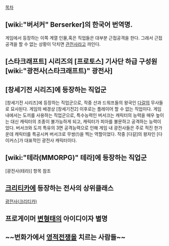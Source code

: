 [[목차]]

== [wiki:"버서커" Berserker]의 한국어 번역명. ==
게임에서 등장하는 이쪽 계열 인물,혹은 직업들은 대부분 근접공격을 한다. 그래서 근접공격을 할 수 없는 상황이 닥치면 [[관전]]사라고 까인다.

== [스타크래프트] 시리즈의 [프로토스] 기사단 하급 구성원 [wiki:"광전사(스타크래프트)" 광전사] ==

== [창세기전 시리즈]에 등장하는 직업군 ==
[창세기전 시리즈]에 등장하는 직업군으로, 작중 산과 드워프들의 왕국인 [[다갈]]의 무사들로 묘사된다. 게임의 배경상 [창세기전2] 이후로는 플레이어 할 수 없는 직업이다.
게임 내에서는 도끼를 사용하는 직업군으로, 특수능력인 버서크는 캐릭터의 능력을 매우 높이는 대신 캐릭터의 조종이 불가능하게 되고, 캐릭터가 피아를 불문하고 공격하는 능력이었다. 버서크와 도끼 특유의 3면 공격능력으로 인해 게임 내 광전사들은 주로 적진 한가운데 캐릭터를 특공시켜 버서크로 무쌍(!)을 찍는 역할이었다.
작중 [다갈]의 왕자인 [다이커스]가 대표적인 광전사 캐릭터이다.

== [wiki:"테라(MMORPG)" 테라]에 등장하는 직업군 ==
[광전사(테라)] 항목 참조

== [[크리티카]]에 등장하는 전사의 상위클래스 ==
[[광전사(크리티카)]]
== 프로게이머 [[변형태]]의 아이디이자 별명 ==
== ~~번화가에서 [[영적전쟁]]을 치르는 사람들~~ ==
